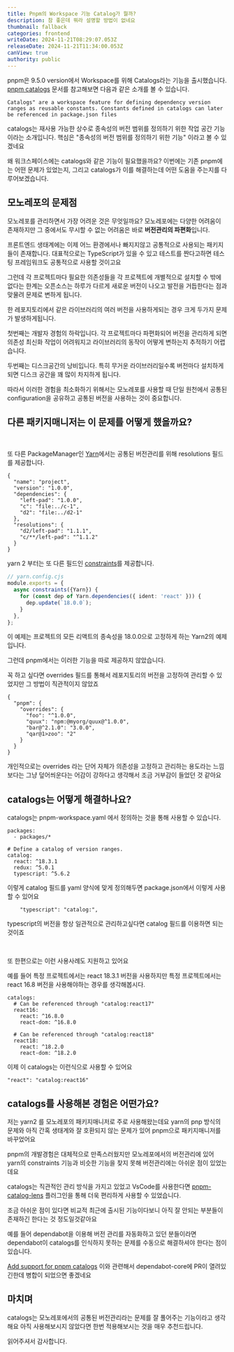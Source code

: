 ```yaml
---
title: Pnpm의 Workspace 기능 Catalog가 뭘까?
description: 참 좋은데 뭐라 설명할 방법이 없네요
thumbnail: fallback
categories: frontend
writeDate: 2024-11-21T08:29:07.053Z
releaseDate: 2024-11-21T11:34:00.053Z
canView: true
authority: public
---
```


pnpm은 9.5.0 version에서 Workspace를 위해 Catalogs라는 기능을 출시했습니다. [pnpm catalogs](https://pnpm.io/catalogs) 문서를 참고해보면 다음과 같은 소개를 볼 수 있습니다.

`Catalogs" are a workspace feature for defining dependency version ranges as reusable constants. Constants defined in catalogs can later be referenced in package.json files`

catalogs는 재사용 가능한 상수로 종속성의 버전 범위를 정의하기 위한 작업 공간 기능이라는 소개입니다. 핵심은 "종속성의 버전 범위를 정의하기 위한 기능" 이라고 볼 수 있겠네요

왜 워크스페이스에는 catalogs와 같은 기능이 필요했을까요? 이번에는 기존 pnpm에는 어떤 문제가 있었는지, 그리고 catalogs가 이를 해결하는데 어떤 도움을 주는지를 다루어보겠습니다.

## 모노레포의 문제점

모노레포를 관리하면서 가장 어려운 것은 무엇일까요? 모노레포에는 다양한 어려움이 존재하지만 그 중에서도 무시할 수 없는 어려움은 바로 **버전관리의 파편화**입니다. 

프론트엔드 생태계에는 이제 어느 환경에서나 빠지지않고 공통적으로 사용되는 패키지들이 존재합니다. 대표적으로는 TypeScript가 있을 수 있고 테스트를 짠다고하면 테스팅 프레임워크도 공통적으로 사용할 것이고요

그런데 각 프로젝트마다 필요한 의존성들을 각 프로젝트에 개별적으로 설치할 수 밖에 없다는 한계는 오픈소스는 하루가 다르게 새로운 버전이 나오고 발전을 거듭한다는 점과 맞물려 문제로 변하게 됩니다.


한 레포지토리에서 같은 라이브러리의 여러 버전을 사용하게되는 경우 크게 두가지 문제가 발생하게됩니다.

첫번째는 개발자 경험의 하락입니다. 각 프로젝트마다 파편화되어 버전을 관리하게 되면 의존성 최신화 작업이 어려워지고 라이브러리의 동작이 어떻게 변하는지 추적하기 어렵습니다.

두번째는 디스크공간의 낭비입니다. 특히 무거운 라이브러리일수록 버전마다 설치하게되면 디스크 공간을 꽤 많이 차지하게 됩니다.

따라서 이러한 경험을 최소화하기 위해서는 모노레포를 사용할 때 단일 원천에서 공통된 configuration을 공유하고 공통된 버전을 사용하는 것이 중요합니다.


## 다른 패키지매니저는 이 문제를 어떻게 했을까요?

<br/>

또 다른 PackageManager인 [Yarn](https://classic.yarnpkg.com/lang/en/docs/selective-version-resolutions/)에서는 공통된 버전관리를 위해 resolutions 필드를 제공합니다.

```
{
  "name": "project",
  "version": "1.0.0",
  "dependencies": {
    "left-pad": "1.0.0",
    "c": "file:../c-1",
    "d2": "file:../d2-1"
  },
  "resolutions": {
    "d2/left-pad": "1.1.1",
    "c/**/left-pad": "^1.1.2"
  }
}
```

yarn 2 부터는 또 다른 필드인 [constraints](https://yarnpkg.com/features/constraints)를 제공합니다.

```ts
// yarn.config.cjs
module.exports = {
  async constraints({Yarn}) {
    for (const dep of Yarn.dependencies({ ident: 'react' })) {
      dep.update(`18.0.0`);
    }
  },
};
```

이 예제는 프로젝트의 모든 리액트의 종속성을 18.0.0으로 고정하게 하는 Yarn2의 예제입니다.


그런데 pnpm에서는 이러한 기능을 따로 제공하지 않았습니다. 

꼭 하고 싶다면 overrides 필드를 통해서 레포지토리의 버전을 고정하여 관리할 수 있었지만 그 방법이 직관적이지 않았죠


```
{
  "pnpm": {
    "overrides": {
      "foo": "^1.0.0",
      "quux": "npm:@myorg/quux@^1.0.0",
      "bar@^2.1.0": "3.0.0",
      "qar@1>zoo": "2"
    }
  }
}
```

개인적으로는 overrides 라는 단어 자체가 의존성을 고정하고 관리하는 용도라는 느낌보다는 그냥 덮어씌운다는 어감이 강하다고 생각해서 조금 거부감이 들었던 것 같아요

## catalogs는 어떻게 해결하나요? 

catalogs는 pnpm-workspace.yaml 에서 정의하는 것을 통해 사용할 수 있습니다.

```
packages:
  - packages/*

# Define a catalog of version ranges.
catalog:
  react: ^18.3.1
  redux: ^5.0.1
  typescript: ^5.6.2
```

이렇게 catalog 필드를 yaml 양식에 맞게 정의해두면 package.json에서 이렇게 사용할 수 있어요

```
    "typescript": "catalog:",
```

typescript의 버전을 항상 일관적으로 관리하고싶다면 catalog 필드를 이용하면 되는것이죠

<br/>

또 한편으로는 이런 사용사례도 지원하고 있어요

예를 들어 특정 프로젝트에서는 react 18.3.1 버전을 사용하지만 특정 프로젝트에서는 react 16.8 버전을 사용해야하는 경우를 생각해봅시다.

```
catalogs:
  # Can be referenced through "catalog:react17"
  react16:
    react: ^16.8.0
    react-dom: ^16.8.0

  # Can be referenced through "catalog:react18"
  react18:
    react: ^18.2.0
    react-dom: ^18.2.0
```

이제 이 catalogs는 이런식으로 사용할 수 있어요

```
"react": "catalog:react16"
```

## catalogs를 사용해본 경험은 어떤가요?

저는 yarn2 를 모노레포의 패키지매니저로 주로 사용해왔는데요 yarn의 pnp 방식의 문제와 아직 간혹 생태계와 잘 호환되지 않는 문제가 있어 pnpm으로 패키지매니저를 바꾸었어요

pnpm의 개발경험은 대체적으로 만족스러웠지만 모노레포에서의 버전관리에 있어 yarn의 constraints 기능과 비슷한 기능을 찾지 못해 버전관리에는 아쉬운 점이 있었는데요

catalogs는 직관적인 관리 방식을 가지고 있었고 VsCode를 사용한다면 [pnpm-catalog-lens](https://marketplace.visualstudio.com/items?itemName=antfu.pnpm-catalog-lens) 플러그인을 통해 더욱 편리하게 사용할 수 있었습니다.

조금 아쉬운 점이 있다면 비교적 최근에 출시된 기능이다보니 아직 잘 안되는 부분들이 존재하긴 한다는 것 정도일것같아요

예를 들어 dependabot을 이용해 버전 관리를 자동화하고 있던 분들이라면 dependabot이 catalogs를 인식하지 못하는 문제를 수동으로 해결하셔야 한다는 점이 있습니다.

[Add support for pnpm catalogs](https://github.com/dependabot/dependabot-core/issues/10202) 이와 관련해서 dependabot-core에 PR이 열려있긴한데 병합이 되었으면 좋겠네요


## 마치며

catalogs는 모노레포에서의 공통된 버전관리라는 문제를 잘 풀어주는 기능이라고 생각해요 아직 사용해보시지 않았다면 한번 적용해보시는 것을 매우 추천드립니다.

읽어주셔서 감사합니다. 